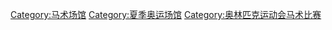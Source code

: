 [[Category:马术场馆|Category:马术场馆]]
[[Category:夏季奥运场馆|Category:夏季奥运场馆]]
[[Category:奥林匹克运动会马术比赛|Category:奥林匹克运动会马术比赛]]